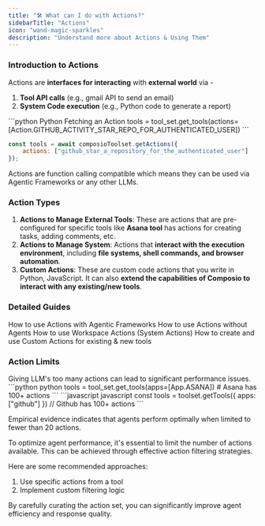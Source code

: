 ```yaml
---
title: "🛠️ What can I do with Actions?"
sidebarTitle: "Actions"
icon: "wand-magic-sparkles"
description: "Understand more about Actions & Using Them"
---
```


### Introduction to Actions
Actions are **interfaces for interacting** with **external world** via - 
1. **Tool API calls** (e.g., gmail API to send an email)
2. **System Code execution** (e.g., Python code to generate a report)

<CodeGroup>
```python Python Fetching an Action
tools = tool_set.get_tools(actions=[Action.GITHUB_ACTIVITY_STAR_REPO_FOR_AUTHENTICATED_USER]) 
```

```javascript JavaScript Fetching an Action
const tools = await composioToolset.getActions({
    actions: ["github_star_a_repository_for_the_authenticated_user"]
});
```
</CodeGroup>

<Note>
Actions are function calling compatible which means they can be used via Agentic Frameworks or any other LLMs.
</Note>

### Action Types

1. **Actions to Manage External Tools**: These are actions that are pre-configured for specific tools like **Asana tool** has actions for creating tasks, adding comments, etc.
2. **Actions to Manage System**: Actions that **interact with the execution environment**, including **file systems, shell commands, and browser automation**.
3. **Custom Actions**: These are custom code actions that you write in Python, JavaScript. It can also **extend the capabilities of Composio to interact with any existing/new tools**.

### Detailed Guides
<CardGroup cols={2}>
<Card
  title="Using Actions with Agentic Frameworks"
  color="#7bee0c"
  href="/patterns/actions/action-guide-with-agents/"
  icon="unlock"
  iconType="duotone"
>
  How to use Actions with Agentic Frameworks
</Card>
<Card
  title="Executing Actions via Code without Agents"
  color="#7bee0c"
  href="/patterns/actions/action-guide-without-agents/"
  icon="unlock"
  iconType="duotone"
>
 How to use Actions without Agents
</Card>
<Card
  title="Using Workspace Actions"
  color="#7bee0c"
  href="/patterns/actions/workspace-actions/"
  icon="unlock"
  iconType="duotone"
>
  How to use Workspace Actions (System Actions)
</Card>
<Card
  title="Building Custom Actions"
  color="#7bee0c"
  href="/patterns/actions/custom_actions/"
  icon="unlock"
  iconType="duotone"
>
  How to create and use Custom Actions for existing & new tools
</Card>
</CardGroup>


### Action Limits

<Warning>
    Giving LLM's too many actions can lead to significant performance issues.
    <CodeGroup>
    ```python python
    tools = tool_set.get_tools(apps=[App.ASANA]) 
    # Asana has 100+ actions
    ```
    ```javascript javascript
    const tools = toolset.getTools({
      apps: ["github"]
    }) // Github has 100+ actions
    ```
    </CodeGroup>
</Warning>
  
<Info>Empirical evidence indicates that agents perform optimally when limited to fewer than 20 actions.</Info>

To optimize agent performance, it's essential to limit the number of actions available. This can be achieved through effective action filtering strategies.

Here are some recommended approaches:
1. Use specific actions from a tool
2. Implement custom filtering logic

By carefully curating the action set, you can significantly improve agent efficiency and response quality.
